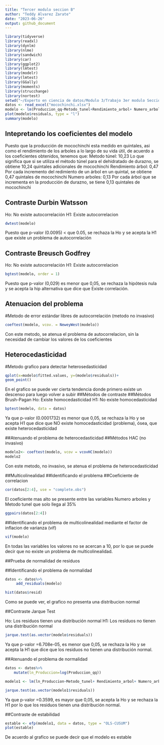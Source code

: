 ---
title: "Tercer modulo seccion B"
author: "Teddy Alvarez Zarate"
date: "2023-06-26"
output: github_document
---

```{r }
library(tidyverse)
library(readxl)
library(dynlm)
library(nlme)
library(sandwich)
library(car)
library(ggplot2)
library(lmtest)
library(modelr)
library(lmtest)
library(GGally)
library(moments)
library(strucchange)
library(nortest)
setwd("~/Experto en ciencia de datos/Modulo 3/Trabajo 3er modulo Seccion B")
datos <- read_excel("mocochinchi.xlsx")
modelo <- lm(Produccion_qq~Metodo_tunel+Rendimiento_arbol+ Numero_arboles, data=datos)
plot(modelo$residuals, type = "l")
summary(modelo)

```

## Intepretando los coeficientes del modelo

Puesto que la producción de mocochinchi esta medido en quintales, asi como el rendimiento de los arboles a lo largo de su vida útil, de acuerdo a los coeficientes obtenidos, tenemos que:
Metodo túnel: 10,23
Lo que significa que si se utiliza el método túnel para el dehidratado de durazno, se obtiene 10,24 quintales adicionales de mocochinchi
Rendimiento árbol: 0,47
Por cada incremento del redimiento de un árbol en un quintal, se obtiene 0,47 quintales de mocochinchi
Numero arboles: 0,13
Por cada árbol que se incrementa en la producción de durazno, se tiene 0,13 quintales de mocochinchi

## Contraste Durbin Watsson
Ho: No existe autocorrelación
H1: Existe autocorrelacion


```{r }
dwtest(modelo)
```
Puesto que p-valor (0.0095) < que 0.05, se rechaza la Ho y se acepta la H1 que existe un problema de autocorrelación


## Contraste Breusch Godfrey
Ho: No existe autocorrelación
H1: Existe autocorrelacion


```{r }
bgtest(modelo, order = 1)
```
Puesto que p-valor (0,029) es menor que 0,05, se rechaza la hipótesis nula y se acepta la hip alternativa que dice que Existe correlación.

## Atenuacion del problema
#Metodo de error estándar libres de autocorrelación (metodo no invasivo)

```{r }
coeftest(modelo, vcov. = NeweyWest(modelo))
```

Con este metodo, se atenua el problema de autocorrelacion, sin la necesidad de cambiar los valores de los coeficientes

## Heterocedasticidad
#Metodo grafico para detectar heterosedasticidad

```{r }
qplot(x=modelo$fitted.values, y=(modelo$residuals))+
geom_point()

```

En el grafico se puede ver cierta tendencia donde primero existe un descenso para luego volver a subir
##Métodos de contraste
##Métodos Brush-Pagan
Ho: Existe homocedasticidad
H1: No existe homocedasticidad

```{r }
bptest(modelo, data = datos)

```
Ya que p-valor (0.0001732) es menor que 0,05, se rechaza la Ho y se acepta H1 que dice que NO existe homocedasticidad (problema), ósea, que existe heterocedasticidad

##Atenuando el problema de heterocedasticidad
##Métodos HAC (no invasivo)

```{r }
modelo2<- coeftest(modelo, vcov = vcovHC(modelo))
modelo2
```
Con este metodo, no invasivo, se atenua el problema de heterocedasticidad

##Multicolinealidad
##Identificando el problema
##Coeficiente de correlacion

```{r }
cor(datos[2:4], use = "complete.obs")
```
El coeficiente mas alto se presente entre las variables Numero arboles y Metodo tunel que solo llega al 35%

```{r }
ggpairs(datos[2:4])
```
##Identificando el problema de multicolinealidad mediante el factor de inflacion de varianza (vif)


```{r }
vif(modelo)
```

En todas las variables los valores no se acercan a 10, por lo que se puede decir que no existe un problema de multicolinealidad.

##Prueba de normalidad de residuos

##Identificando el problema de normalidad

```{r }
datos <- datos%>%
     add_residuals(modelo)

hist(datos$resid)

```

Como se puede ver, el grafico no presenta una distribucion normal

##Contraste Jarque Test

Ho: Los residuos tienen una distribución normal
H1: Los residuos no tienen una distribución normal


```{r }
jarque.test(as.vector(modelo$residuals))
```
Ya que p-valor =6.708e-05, es menor que 0,05, se rechaza la Ho y se acepta la H1 que dice que los residuos no tienen una distribución normal.

##Atenuando el problema de normalidad

```{r }
datos <- datos%>%
    mutate(ln_Produccion=log(Produccion_qq))

modelo1 <- lm(ln_Produccion~Metodo_tunel+ Rendimiento_arbol+ Numero_arboles, data=datos)

jarque.test(as.vector(modelo1$residuals))


```

Ya que p-valor =0.3599, es mayor que 0,05, se acepta la Ho y se rechaza la H1 por lo que los residuos tienen una distribución normal.

##Contraste de estabilidad

```{r }
estable <- efp(modelo1, data = datos, type = "OLS-CUSUM")
plot(estable)

```
De acuerdo al grafico se puede decir que el modelo es estable















